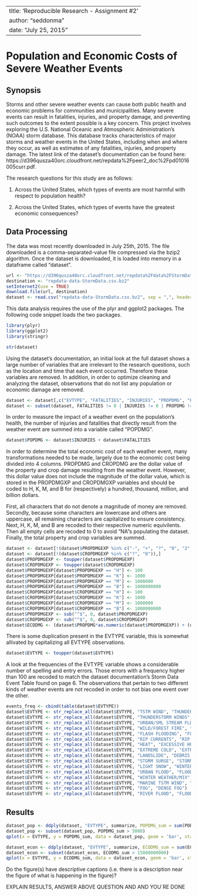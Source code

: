 ----
title: 'Reproducible Research - Assignment #2'
author: "seddonma"
date: "July 25, 2015"
---

# Population and Economic Costs of Severe Weather Events

## Synopsis 

Storms and other severe weather events can cause both public health and economic problems for communities and municipalities. Many severe events can result in fatalities, injuries, and property damage, and preventing such outcomes to the extent possible is a key concern. This project involves exploring the U.S. National Oceanic and Atmospheric Administration's (NOAA) storm database. This database tracks characteristics of major storms and weather events in the United States, including when and where they occur, as well as estimates of any fatalities, injuries, and property damage. The latest link of the dataset's documentation can be found here: https://d396qusza40orc.cloudfront.net/repdata%2Fpeer2_doc%2Fpd01016005curr.pdf. 

The research questions for this study are as follows:

1.  Across the United States, which types of events are most harmful with respect to population health?

2.  Across the United States, which types of events have the greatest economic consequences?

## Data Processing    
    
The data was most recently downloaded in July 25th, 2015. The file downloaded is a comma-separated-value file compressed via the bzip2 algorithm. Once the dataset is downloaded, it is loaded into memory in a dataframe called "dataset". 
```r
url <- "https://d396qusza40orc.cloudfront.net/repdata%2Fdata%2FStormData.csv.bz2"
destination <- "repdata-data-StormData.csv.bz2"
setInternet2(use = TRUE)
download.file(url, destination)
dataset <- read.csv("repdata-data-StormData.csv.bz2", sep = ",", header = TRUE)
```

This data analysis requires the use of the plyr and ggplot2 packages. The following code snippet loads the two packages.
```r
library(plyr)
library(ggplot2)
library(stringr)
```

```r
str(dataset)
```

Using the dataset's documentation, an initial look at the full dataset shows a large number of variables that are irrelevant to the research questions, such as the location and time that each event occurred. Therefore these variables are removed. In addition, in order to optimize cleaning and analyzing the dataset, observations that do not list any population or economic damage are removed.
```r
dataset <- dataset[,c("EVTYPE", "FATALITIES", "INJURIES", "PROPDMG", "PROPDMGEXP", "CROPDMG", "CROPDMGEXP")]
dataset <- subset(dataset, FATALITIES != 0 | INJURIES != 0 | PROPDMG != 0 | CROPDMG != 0)
```

In order to measure the impact of a weather event on the population's health, the number of injuries and fatalities that directly result from the weather event are summed into a variable called "POPDMG". 
```r
dataset$POPDMG <- dataset$INJURIES + dataset$FATALITIES
```

In order to determine the total economic cost of each weather event, many transformations needed to be made, largely due to the economic cost being divided into 4 columns. PROPDMG and CROPDMG are the dollar value of the property and crop damage resulting from the weather event. However, this dollar value does not include the magnitude of the dollar value, which is stored in the PROPDMGXP and CROPDMGXP variables and should be coded to H, K, M, and B for (respectively) a hundred, thousand, million, and billion dollars. 

First, all characters that do not denote a magnitude of money are removed. Secondly, because some characters are lowercase and others are uppercase, all remaining characters are capitalized to ensure consistency. Next, H, K, M, and B are recoded to their respective numeric equivilents. Then all empty cells are recoded to 0 to avoid "NA"s populating the dataset. Finally, the total property and crop variables are summed.
```r
dataset <- dataset[!(dataset$PROPDMGEXP %in% c("-", "+", "?", "0", "2", "3", "4", "5", "6", "7", "8")),]
dataset <- dataset[!(dataset$CROPDMGEXP %in% c("?", "0")),]
dataset$PROPDMGEXP <- toupper(dataset$PROPDMGEXP)
dataset$CROPDMGEXP <- toupper(dataset$CROPDMGEXP)
dataset$PROPDMGEXP[dataset$PROPDMGEXP == "H"] <- 100 
dataset$PROPDMGEXP[dataset$PROPDMGEXP == "K"] <- 1000
dataset$PROPDMGEXP[dataset$PROPDMGEXP == "M"] <- 1000000
dataset$PROPDMGEXP[dataset$PROPDMGEXP == "B"] <- 1000000000
dataset$CROPDMGEXP[dataset$CROPDMGEXP == "H"] <- 100 
dataset$CROPDMGEXP[dataset$CROPDMGEXP == "K"] <- 1000
dataset$CROPDMGEXP[dataset$CROPDMGEXP == "M"] <- 1000000
dataset$CROPDMGEXP[dataset$CROPDMGEXP == "B"] <- 1000000000
dataset$PROPDMGEXP <- sub("^$", 0, dataset$PROPDMGEXP)
dataset$CROPDMGEXP <- sub("^$", 0, dataset$CROPDMGEXP)
dataset$ECODMG <- (dataset$PROPDMG*as.numeric(dataset$PROPDMGEXP)) + (dataset$CROPDMG*as.numeric(dataset$CROPDMGEXP))
```

There is some duplication present in the EVTYPE variable, this is somewhat allivated by capitalizing all EVTYPE observations. 
```r
dataset$EVTYPE <- toupper(dataset$EVTYPE)
```

A look at the frequencies of the EVTYPE variable shows a considerable number of spelling and entry errors. Those errors with a frequency higher than 100 are recoded to match the dataset documentation's Storm Data Event Table found on page 6. The observations that pertain to two different kinds of weather events are not recoded in order to not bias one event over the other. 
```r
events_freq <- cbind(table(dataset$EVTYPE))
dataset$EVTYPE <- str_replace_all(dataset$EVTYPE, "TSTM WIND", "THUNDERSTORM WIND")
dataset$EVTYPE <- str_replace_all(dataset$EVTYPE, "THUNDERSTORM WINDS", "THUNDERSTORM WIND")
dataset$EVTYPE <- str_replace_all(dataset$EVTYPE, "URBAN/SML STREAM FLD", "FLOOD")
dataset$EVTYPE <- str_replace_all(dataset$EVTYPE, "WILD/FOREST FIRE", "WILDFIRE")
dataset$EVTYPE <- str_replace_all(dataset$EVTYPE, "FLASH FLOODING", "FLASH FLOOD")
dataset$EVTYPE <- str_replace_all(dataset$EVTYPE, "RIP CURRENTS", "RIP CURRENT")
dataset$EVTYPE <- str_replace_all(dataset$EVTYPE, "HEAT", "EXCESSIVE HEAT")
dataset$EVTYPE <- str_replace_all(dataset$EVTYPE, "EXTREME COLD", "EXTREME COLD/WIND CHILL")
dataset$EVTYPE <- str_replace_all(dataset$EVTYPE, "LANDSLIDE", "DEBRIS FLOW")
dataset$EVTYPE <- str_replace_all(dataset$EVTYPE, "STORM SURGE", "STORM SURGE/TIDE")
dataset$EVTYPE <- str_replace_all(dataset$EVTYPE, "LIGHT SNOW", "WINTER WEATHER")
dataset$EVTYPE <- str_replace_all(dataset$EVTYPE, "URBAN FLOOD", "FLOOD")
dataset$EVTYPE <- str_replace_all(dataset$EVTYPE, "WINTER WEATHER/MIX", "WINTER WEATHER")
dataset$EVTYPE <- str_replace_all(dataset$EVTYPE, "MARINE TSTM WIND", "MARINE THUNDERSTORM WIND")
dataset$EVTYPE <- str_replace_all(dataset$EVTYPE, "FOG", "DENSE FOG")
dataset$EVTYPE <- str_replace_all(dataset$EVTYPE, "RIVER FLOOD", "FLOOD")
```

## Results


```r
dataset_pop <- ddply(dataset, "EVTYPE", summarize, POPDMG_sum = sum(POPDMG))
dataset_pop <- subset(dataset_pop, POPDMG_sum > 5000)
qplot(x = EVTYPE, y = POPDMG_sum, data = dataset_pop, geom = 'bar', stat = "identity", position = "stack") + labs(title = "Total Deaths and Injuries Per Severe Weather Event", x = "Severe Weather Event", y = "Sum of Deaths and Fatalities")
```


```r
dataset_econ <- ddply(dataset, "EVTYPE", summarize, ECODMG_sum = sum(ECODMG))
dataset_econ <- subset(dataset_econ, ECODMG_sum > 15000000000)
qplot(x = EVTYPE, y = ECODMG_sum, data = dataset_econ, geom = 'bar', stat = "identity") + labs(title = "Total Economic Cost Per Severe Weather Event", x = "Severe Weather Event", y = "Total Economic Cost")
```

Do the figure(s) have descriptive captions (i.e. there is a description near the figure of what is happening in the figure)?

EXPLAIN RESULTS, ANSWER ABOVE QUESTION AND AND YOU`RE DONE

